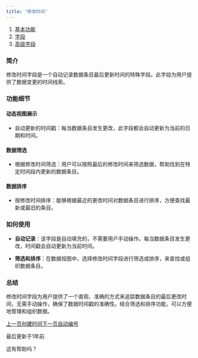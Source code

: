 ```yaml
---
title: "修改时间"
---
```


1. [基本功能](/ji-ben-gong-neng)
2. [字段](/ji-ben-gong-neng/zi-duan)
3. [高级字段](/ji-ben-gong-neng/zi-duan/gao-ji-zi-duan)

### 简介

修改时间字段是一个自动记录数据条目最后更新时间的特殊字段。此字段为用户提供了数据变更的时间线索。

### 功能细节

#### 动态视图展示

* 自动更新的时间戳：每当数据条目发生更改，此字段都会自动更新为当前的日期和时间。

#### 数据筛选

* 根据修改时间筛选：用户可以按照最后的修改时间来筛选数据，帮助找到在特定时间段内更新的数据条目。

#### 数据排序

* 按修改时间排序：能够根据最近的更改时间对数据条目进行排序，方便查找最新或最旧的条目。

### 如何使用

* **自动记录**：该字段是自动填充的，不需要用户手动操作。每当数据条目发生更改，时间戳会自动更新为当前时间。

* **筛选和排序**：在数据视图中，选择修改时间字段进行筛选或排序，来查找或组织数据条目。

### 总结

修改时间字段为用户提供了一个直观、准确的方式来追踪数据条目的最后更改时间，无需手动操作，确保了数据时间戳的准确性。结合筛选和排序功能，可以方便地管理和组织数据。

[上一页创建时间](/ji-ben-gong-neng/zi-duan/gao-ji-zi-duan/chuang-jian-shi-jian)[下一页自动编号](/ji-ben-gong-neng/zi-duan/gao-ji-zi-duan/zi-dong-bian-hao)

最后更新于1年前

这有帮助吗？
